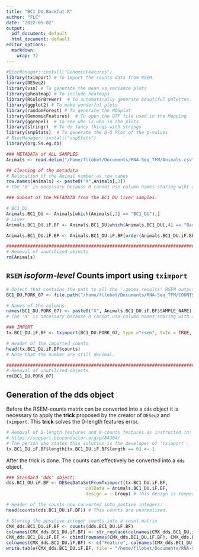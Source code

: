 ```yaml
---
title: "BC1_DU.Backfat.R"
author: "FLC"
date: '2022-05-02'
output:
  pdf_document: default
  html_document: default
editor_options: 
  markdown: 
    wrap: 72
---
```


```r
#BiocManager::install("GenomicFeatures")
library(tximport) # To import the counts data from RSEM.
library(DESeq2)
library(vsn) # To generate the mean vs variance plots
library(pheatmap) # To include heatmaps
library(RColorBrewer)  # To automatically generate beautiful palettes.
library(ggplot2) # To make wonderful plots
library(randomForest) # To generate the MDSplot
library(GenomicFeatures)  # To open the GTF file used in the Mapping
library(ggrepel)  # To see who is who in the plots
library(stringr)  # To do fancy things with strings
library(snpStats)  # To generate the Q-Q Plot of the p-values
# BiocManager::install("snpStats")
library(org.Ss.eg.db)
```

```r
### METADATA of ALL SAMPLES
Animals <- read.delim("/home/fllobet/Documents/RNA-Seq_TFM/Animals.csv", sep = ";", stringsAsFactors = FALSE)

## Cleaning of the metadata
# Relocation of the Animal number as row names 
row.names(Animals) <- paste0("X",Animals[,3])
# The 'X' is necessary because R cannot use column names staring wiht a number.

### Subset of the METADATA from the BC1_DU liver samples:

# BC1_DU
Animals.BC1_DU <- Animals[which(Animals[,2] == "BC1_DU"),]
# Liver
Animals.BC1_DU.iF.BF <- Animals.BC1_DU[which(Animals.BC1_DU[,4] == "Backfat"),]

Animals.BC1_DU.iF.BF <- Animals.BC1_DU.iF.BF[order(Animals.BC1_DU.iF.BF[,1]),]

################################################################################
# Removal of unutilized objects
rm(Animals)
```

## `RSEM` *isoform-level* Counts import using `tximport`

```r
# Object that contains the path to all the '.genes.results' RSEM output files. 
BC1_DU.PORK_07 <- file.path("/home/fllobet/Documents/RNA-Seq_TFM/COUNTS/Isoforms/PK07", paste0(Animals.BC1_DU.iF.BF$SAMPLE_NAME, ".isoforms.results"))

# Names of the columns
names(BC1_DU.PORK_07) <- paste0("X", Animals.BC1_DU.iF.BF$SAMPLE_NAME) 
# The 'X' is necessary because R cannot use column names staring with a number.

### IMPORT
tx.BC1_DU.iF.BF <- tximport(BC1_DU.PORK_07, type ="rsem", txIn = TRUE, txOut = TRUE)

# Header of the imported counts
head(tx.BC1_DU.iF.BF$counts)
# Note that the number are still decimal.

################################################################################
# Removal of unutilized objects
rm(BC1_DU.PORK_07)
```


## Generation of the dds object

Before the RSEM-counts matrix can be converted into a `dds` object it is
necessary to apply the **trick** proposed by the creator of `DESeq2` and
`tximport`. This **trick** solves the 0-length features error.

```r
# Removal of 0-length features and 0-counts features as instructed in:
# https://support.bioconductor.org/p/84304/
# The person who states this solution is the developer of 'tximport'. 
tx.BC1_DU.iF.BF$length[tx.BC1_DU.iF.BF$length == 0] <- 1

```

After the trick is done. The counts can effectively be converted into a
`dds` object.

```r
### Standard 'dds' object:
dds.BC1_DU.iF.BF <- DESeqDataSetFromTximport(tx.BC1_DU.iF.BF,
                              colData = Animals.BC1_DU.iF.BF,
                              design = ~ Group) # This design is temporary. 

# Header of the counts now converted into postive integers: 
head(counts(dds.BC1_DU.iF.BF)) # This counts are unormalized.

# Storing the positive-integer counts into a count matrix
CMX_dds.BC1_DU.iF.BF <- counts(dds.BC1_DU.iF.BF)
colnames(CMX_dds.BC1_DU.iF.BF) <- str_replace(colnames(CMX_dds.BC1_DU.iF.BF),"X","")
CMX_dds.BC1_DU.iF.BF <- cbind(rownames(CMX_dds.BC1_DU.iF.BF), CMX_dds.BC1_DU.iF.BF) 
colnames(CMX_dds.BC1_DU.iF.BF) <- c("Feature", colnames(CMX_dds.BC1_DU.iF.BF)[2:dim(CMX_dds.BC1_DU.iF.BF)[2]])
write.table(CMX_dds.BC1_DU.iF.BF, file = "/home/fllobet/Documents/RNA-Seq_TFM/BC1_DU.BF/ISOFORMS/IsoFORM_COUNTS.BC1_DU.backfat.csv", sep =";", row.names = FALSE)
```
